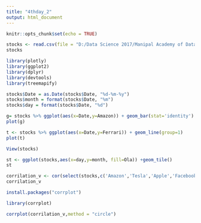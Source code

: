 ---
title: "4thday_2"
output: html_document
---

```{r setup, include=FALSE}
knitr::opts_chunk$set(echo = TRUE)
```

```{r}
stocks <- read.csv(file = "D:/Data Science 2017/Manipal Academy of Data Science/MGADS TERM2/2 Data Visualization/using_google sheets/sheet1.csv")
stocks
```

```{r}
library(plotly)
library(ggplot2)
library(dplyr)
library(devtools)
library(treemapify)

```

```{r}
stocks$Date = as.Date(stocks$Date, "%d-%m-%y")
stocks$month = format(stocks$Date, "%m")
stocks$day = format(stocks$Date, "%d")

```

```{r}
g= stocks %>% ggplot(aes(x=Date,y=Amazon)) + geom_bar(stat='identity')
plot(g)
```

```{r}
t <- stocks %>% ggplot(aes(x=Date,y=Ferrari)) + geom_line(group=1)
plot(t)
```

```{r}
View(stocks)
```
```{r}
st <- ggplot(stocks,aes(x=day,y=month, fill=Ola)) +geom_tile()
st
```

```{r}
corrilation_v <- cor(select(stocks,c('Amazon','Tesla','Apple','Facebook','Ola','Ferrari')))
corrilation_v

```

```{r}
install.packages("corrplot")
```

```{r}
library(corrplot)
```

```{r}
corrplot(corrilation_v,method = "circle")
```